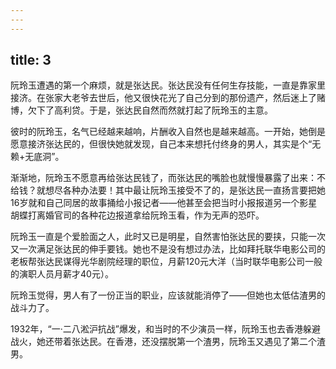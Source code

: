 ```yaml
---
---
---
```

title: 3
---



阮玲玉遭遇的第一个麻烦，就是张达民。张达民没有任何生存技能，一直是靠家里接济。在张家大老爷去世后，他又很快花光了自己分到的那份遗产，然后迷上了赌博，欠下了高利贷。于是，张达民自然而然就打起了阮玲玉的主意。

彼时的阮玲玉，名气已经越来越响，片酬收入自然也是越来越高。一开始，她倒是愿意接济张达民的，但很快她就发现，自己本来想托付终身的男人，其实是个“无赖+无底洞”。

渐渐地，阮玲玉不愿意再给张达民钱了，而张达民的嘴脸也就慢慢暴露了出来：不给钱？就想尽各种办法要！其中最让阮玲玉接受不了的，是张达民一直扬言要把她16岁就和自己同居的故事捅给小报记者——他甚至会把当时小报报道另一个影星胡蝶打离婚官司的各种花边报道拿给阮玲玉看，作为无声的恐吓。

阮玲玉一直是个爱脸面之人，此时又已是明星，自然害怕张达民的要挟，只能一次又一次满足张达民的伸手要钱。她也不是没有想过办法，比如拜托联华电影公司的老板帮张达民谋得光华剧院经理的职位，月薪120元大洋（当时联华电影公司一般的演职人员月薪才40元）。

阮玲玉觉得，男人有了一份正当的职业，应该就能消停了——但她也太低估渣男的战斗力了。

1932年，“一·二八淞沪抗战”爆发，和当时的不少演员一样，阮玲玉也去香港躲避战火，她还带着张达民。在香港，还没摆脱第一个渣男，阮玲玉又遇见了第二个渣男。